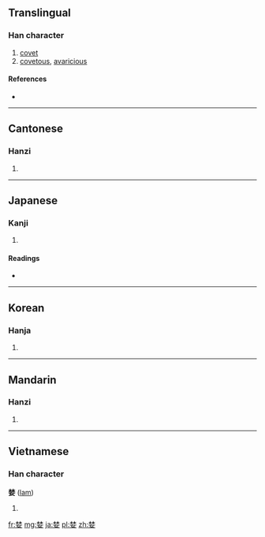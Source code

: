 ==Translingual==

===Han character===
{{Han char|rn=38|rad=女|as=08|sn=11|four=4440<sub>4</sub>|canj=木木女 (DDV)}}

# [[covet]]
# [[covetous]], [[avaricious]]

====References====
* {{Han ref|kx=0265.190|dkj=06436|dj=0532.170|hdz=21056.080|uh=5A6A|ud=23146|bh=B0FD|bd=45309}}

----

==Cantonese==

===Hanzi===
{{yue-hanzi|jyut=|y=laam4}}

# {{defn|lang=yue|sort=女08}}

----

==Japanese==

===Kanji===
{{ja-kanji|grade=|rs=女08}}

# {{defn|lang=ja|sort=女08}}

====Readings====
* {{ja-readings|on=[[らん]] (ran), [[りん]] (rin)|kun=[[むさぼる]] (musaboru)}}

----

==Korean==

===Hanja===
{{ko-hanja|hangeul=람|rv=ram|mr=ram}}

# {{defn|lang=ko|sort=女08}}

----

==Mandarin==

===Hanzi===
{{cmn-hanzi|pin=[[lán]] ([[lan2]])|wg=lan<sup>2</sup>}}

# {{defn|lang=cmn|sort=女08}}

----

==Vietnamese==

===Han character===
'''婪''' ([[lam]])

# {{defn|lang=vi}}

[[fr:婪]]
[[mg:婪]]
[[ja:婪]]
[[pl:婪]]
[[zh:婪]]